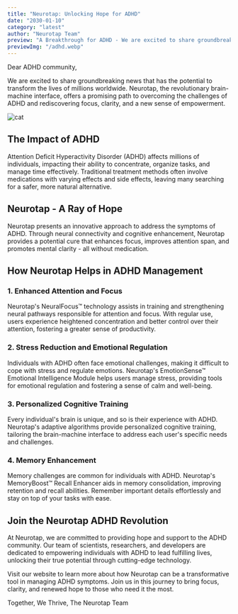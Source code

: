 ```yaml
---
title: "Neurotap: Unlocking Hope for ADHD"
date: "2030-01-10"
category: "latest"
author: "Neurotap Team"
preview: "A Breakthrough for ADHD - We are excited to share groundbreaking news that has the potential to transform the lives of millions worldwide."
previewImg: "/adhd.webp"
---
```


Dear ADHD community,

We are excited to share groundbreaking news that has the potential to transform the lives of millions worldwide. Neurotap, the revolutionary brain-machine interface, offers a promising path to overcoming the challenges of ADHD and rediscovering focus, clarity, and a new sense of empowerment.

![cat](/adhd.webp)

## The Impact of ADHD

Attention Deficit Hyperactivity Disorder (ADHD) affects millions of individuals, impacting their ability to concentrate, organize tasks, and manage time effectively. Traditional treatment methods often involve medications with varying effects and side effects, leaving many searching for a safer, more natural alternative.

## Neurotap - A Ray of Hope

Neurotap presents an innovative approach to address the symptoms of ADHD. Through neural connectivity and cognitive enhancement, Neurotap provides a potential cure that enhances focus, improves attention span, and promotes mental clarity - all without medication.

## How Neurotap Helps in ADHD Management

### 1. Enhanced Attention and Focus

Neurotap's NeuralFocus™ technology assists in training and strengthening neural pathways responsible for attention and focus. With regular use, users experience heightened concentration and better control over their attention, fostering a greater sense of productivity.

### 2. Stress Reduction and Emotional Regulation

Individuals with ADHD often face emotional challenges, making it difficult to cope with stress and regulate emotions. Neurotap's EmotionSense™ Emotional Intelligence Module helps users manage stress, providing tools for emotional regulation and fostering a sense of calm and well-being.

### 3. Personalized Cognitive Training

Every individual's brain is unique, and so is their experience with ADHD. Neurotap's adaptive algorithms provide personalized cognitive training, tailoring the brain-machine interface to address each user's specific needs and challenges.

### 4. Memory Enhancement

Memory challenges are common for individuals with ADHD. Neurotap's MemoryBoost™ Recall Enhancer aids in memory consolidation, improving retention and recall abilities. Remember important details effortlessly and stay on top of your tasks with ease.

## Join the Neurotap ADHD Revolution

At Neurotap, we are committed to providing hope and support to the ADHD community. Our team of scientists, researchers, and developers are dedicated to empowering individuals with ADHD to lead fulfilling lives, unlocking their true potential through cutting-edge technology.

Visit our website to learn more about how Neurotap can be a transformative tool in managing ADHD symptoms. Join us in this journey to bring focus, clarity, and renewed hope to those who need it the most.

Together, We Thrive,
The Neurotap Team
